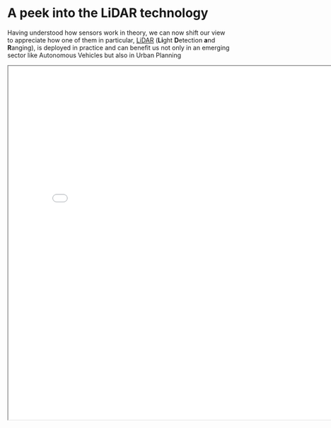 # A peek into the LiDAR technology

Having understood how sensors work in theory, we can now shift our view to appreciate how one of them in particular, [LiDAR](https://www.faro.com/en/Resource-Library/Article/What-is-Lidar) (**Li**ght **D**etection **a**nd **R**anging), is deployed in practice and can benefit us not only in an emerging sector like Autonomous Vehicles but also in Urban Planning

```{=html}
<iframe class="slide-deck" height=800 width=800 src="slides/prez_wk2.html"> 

</iframe>
```
